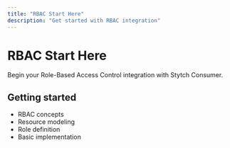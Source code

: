 ```yaml
---
title: "RBAC Start Here"
description: "Get started with RBAC integration"
---
```


# RBAC Start Here

Begin your Role-Based Access Control integration with Stytch Consumer.

## Getting started

- RBAC concepts
- Resource modeling
- Role definition
- Basic implementation
